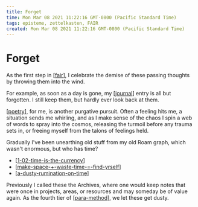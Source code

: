 ```yaml
---
title: Forget
time: Mon Mar 08 2021 11:22:16 GMT-0800 (Pacific Standard Time)
tags: episteme, zettelkasten, FAIR
created: Mon Mar 08 2021 11:22:16 GMT-0800 (Pacific Standard Time)
---
```


# Forget

As the first step in [[fair]], I celebrate the demise of these passing thoughts by throwing them into the wind.

For example, as soon as a day is gone, my [[journal]] entry is all but forgotten. I still keep them, but hardly ever look back at them.

[[poetry]], for me, is another purgative pursuit. Often a feeling hits me, a situation sends me whirling, and as I make sense of the chaos I spin a web of words to spray into the cosmos, releasing the turmoil before any trauma sets in, or freeing myself from the talons of feelings held.

Gradually I've been unearthing old stuff from my old Roam graph, which wasn't enormous, but who has time?

- [[1-02-time-is-the-currency]]
- [[make-space-+-waste-time-=-find-yrself]]
- [[a-dusty-rumination-on-time]]

Previously I called these the Archives, where one would keep notes that were once in projects, areas, or resources and may someday be of value again. As the fourth tier of [[para-method]], we let these get dusty.

[//begin]: # "Autogenerated link references for markdown compatibility"
[fair]: fair "The FAIR Method"
[journal]: attend/journal "A Journal of Kerrbear"
[poetry]: forget/poetry "Poetry"
[1-02-time-is-the-currency]: forget/poetry/stourmy-do-oh/1-02-time-is-the-currency "Time is the currency"
[make-space-+-waste-time-=-find-yrself]: forget/poetry/to-revise/make-space-+-waste-time-=-find-yrself "Make space + waste time => find yrself"
[a-dusty-rumination-on-time]: remember/a-dusty-rumination-on-time "A Dusty Rumination on Time"
[para-method]: intend/para-method "PARA method"
[//end]: # "Autogenerated link references"
